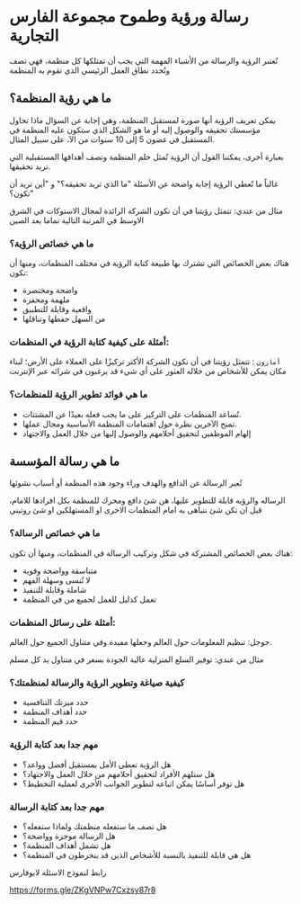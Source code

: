 # رسالة ورؤية وطموح مجموعة الفارس التجارية

تُعتبر الرؤية والرسالة من الأشياء المهمة التي يجب أن تمتلكها كل منظمة، فهي تصف وتُحدد نطاق العمل الرئيسي الذي تقوم به المنظمة

## ما هي رؤية المنظمة؟

يمكن تعريف الرؤية أنها صورة لمستقبل المنظمة، وهي إجابة عن السؤال ماذا تحاول مؤسستك تحقيقه والوصول إليه أو ما هو الشكل الذي ستكون عليه المنظمة في المستقبل في غضون 5 إلى 10 سنوات من الآ، على سبيل المثال.

بعبارة أخرى، يمكننا القول أن الرؤية تُمثل حلم المنظمة وتصف أهدافها المستقبلية التي تريد تحقيقها.

غالباً ما تُعطي الرؤية إجابة واضحة عن الأسئلة "ما الذي تريد تحقيقه؟" و "أين تريد أن تكون؟"


<Callout type="info">
مثال من عندي:
  تتمثل رؤيتنا في أن نكون الشركة الرائدة لمجال الاستوكات في الشرق الاوسط في المرتبة التالية تماما بعد الصين
</Callout>

### ما هي خصائص الرؤية؟

هناك بعض الخصائص التي تشترك بها طبيعة كتابة الرؤية في مختلف المنظمات، ومنها أن تكون:

* واضحة ومختصرة
* ملهمة ومحفزة
* واقعية وقابلة للتطبيق
* من السهل حفظها وتناقلها

### أمثلة على كيفية كتابة الرؤية في المنظمات:

`أمازون` : تتمثل رؤيتنا في أن نكون الشركة الأكثر تركيزًا على العملاء على الأرض؛ لبناء مكان يمكن للأشخاص من خلاله العثور على أي شيء قد يرغبون في شرائه عبر الإنترنت


### ما هي فوائد تطوير الرؤية للمنظمات؟

* تُساعد المنظمات على التركيز على ما يجب فعله بعيدًا عن المشتتات.
* تمنح الآخرين نظرة حول اهتمامات المنظمة الأساسية ومجال عملها.
* إلهام الموظفين لتحقيق أحلامهم والوصول إليها من خلال العمل والاجتهاد



## ما هي رسالة المؤسسة

تُعبر الرسالة عن الدافع والهدف وراء وجود هذه المنظمة أو أسباب نشوئها

الرساله والرؤيه قابلة للتطوير عليها، هن شئ دافع ومحرك للمنظمة بكل افرادها للامام، قبل ان تكن شئ نتباهى به امام المنظمات الاخرى او المستهلكين او شئ روتيني

### ما هي خصائص الرسالة؟

هناك بعض الخصائص المشتركة في شكل وتركيب الرسالة في المنظمات، ومنها أن تكون:

* متناسقة وواضحة وقوية
* لا تُنسى وسهلة الفهم
* شاملة وقابلة للتنفيذ
* تعمل كدليل للعمل لجميع من في المنظمة

### أمثلة على رسائل المنظمات:

جوجل: تنظيم المعلومات حول العالم وجعلها مفيدة وفي متناول الجميع حول العالم.

<Callout type="info">
مثال من عندي:
توفير السلع المنزلية عالية الجودة بسعر في متناول يد كل مسلم
</Callout>

### كيفية صياغة وتطوير الرؤية والرسالة لمنظمتك؟

* حدد ميزتك التنافسية
* حدد أهداف المنظمة
* حدد قيم المنظمة

### مهم جدا بعد كتابة الرؤية 

* هل الرؤية تعطي الأمل بمستقبل أفضل وواعد؟
* هل ستلهم الأفراد لتحقيق أحلامهم من خلال العمل والاجتهاد؟
* هل توفر أساسًا يمكن اتباعه لتطوير الجوانب الأخرى لعملية التخطيط؟


### مهم جدا بعد كتابة الرسالة

* هل تصف ما ستفعله منظمتك ولماذا ستفعله؟
* هل الرسالة موجزة وواضحة؟
* هل تشمل أهداف المنظمة؟
* هل هي قابلة للتنفيذ بالنسبة للأشخاص الذين قد ينخرطون في المنظمة؟


رابط لنموذج الاسئلة لابوفارس

https://forms.gle/ZKgVNPw7Cxzsy87r8

